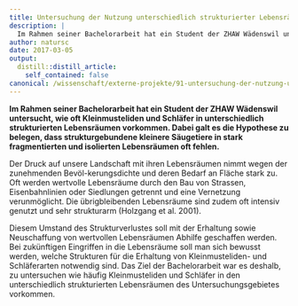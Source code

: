 ```yaml
---
title: Untersuchung der Nutzung unterschiedlich strukturierter Lebensräume durch Kleinmusteliden und Schläfer
description: |
  Im Rahmen seiner Bachelorarbeit hat ein Student der ZHAW Wädenswil untersucht, wie oft Kleinmusteliden und Schläfer in unterschiedlich strukturierten Lebensräumen vorkommen. Dabei galt es die Hypothese zu belegen, dass strukturgebundene kleinere Säugetiere in stark fragmentierten und isolierten Lebensräumen oft fehlen.
author: natursc
date: 2017-03-05
output:
  distill::distill_article:
    self_contained: false
canonical: /wissenschaft/externe-projekte/91-untersuchung-der-nutzung-unterschiedlich-strukturierter-lebensraeume-durch-kleinmusteliden-und-schlaefer
---
```



**Im Rahmen seiner Bachelorarbeit hat ein Student der ZHAW Wädenswil
untersucht, wie oft Kleinmusteliden und Schläfer in unterschiedlich
strukturierten Lebensräumen vorkommen. Dabei galt es die Hypothese zu
belegen, dass strukturgebundene kleinere Säugetiere in stark
fragmentierten und isolierten Lebensräumen oft fehlen.**

Der Druck auf unsere Landschaft mit ihren Lebensräumen nimmt wegen der
zunehmenden Bevöl-kerungsdichte und deren Bedarf an Fläche stark zu. Oft
werden wertvolle Lebensräume durch den Bau von Strassen, Eisenbahnlinien
oder Siedlungen getrennt und eine Vernetzung verunmöglicht. Die
übrigbleibenden Lebensräume sind zudem oft intensiv genutzt und sehr
strukturarm (Holzgang et al. 2001).

Diesem Umstand des Strukturverlustes soll mit der Erhaltung sowie
Neuschaffung von wertvollen Lebensräumen Abhilfe geschaffen werden. Bei
zukünftigen Eingriffen in die Lebensräume soll man sich bewusst werden,
welche Strukturen für die Erhaltung von Kleinmusteliden- und
Schläferarten notwendig sind. Das Ziel der Bachelorarbeit war es
deshalb, zu untersuchen wie häufig Kleinmusteliden und Schläfer in den
unterschiedlich strukturierten Lebensräumen des Untersuchungsgebietes
vorkommen.

<!--http://wieselundco.ch/wissenschaft/externe-projekte/91-untersuchung-der-nutzung-unterschiedlich-strukturierter-lebensraeume-durch-kleinmusteliden-und-schlaefer-->
